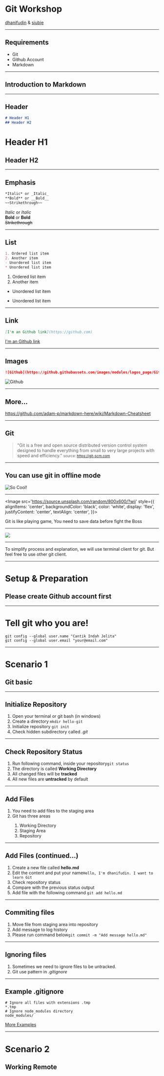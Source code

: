 

# Git Workshop

[dhanifudin](https://github.com/dhanifudin) & [siubie](https://github.com/siubie)

---

## Requirements

- Git
- Github Account
- Markdown

---

## Introduction to Markdown

---

## Header

```markdown
# Header H1
## Header H2
```

# Header H1
## Header H2

---

## Emphasis

```markdown
*Italic* or _Italic_
**Bold** or __Bold__
~~Strikethrough~~
```

*Italic* or _Italic_<br />
**Bold** or __Bold__<br />
~~Strikethrough~~<br />

---

## List

```markdown
1. Ordered list item
2. Another item
- Unordered list item
* Unordered list item
```

1. Ordered list item
2. Another item
- Unordered list item
* Unordered list item

---

## Link

```markdown
[I'm an Github link](https://github.com)
```

[I'm an Github link](https://github.com)

---

## Images

```markdown
![Github](https://github.githubassets.com/images/modules/logos_page/GitHub-Mark.png)
```

![Github](https://github.githubassets.com/images/modules/logos_page/GitHub-Mark.png)

---

## More...

https://github.com/adam-p/markdown-here/wiki/Markdown-Cheatsheet

---

## Git

> "Git is a free and open source distributed version control system designed to handle everything from small to very large projects with speed and efficiency." <small>source: https://git-scm.com</small>

---

## You can use git in offline mode

![So Cool!](https://media3.giphy.com/media/eB5OehaKKZ8UzQLxSr/giphy.gif?cid=790b76115d3ba4554f444d386f3eff97&rid=giphy.gif)

---

<Image
  src='https://source.unsplash.com/random/800x600/?wii'
  style={{
    alignItems: 'center',
    backgroundColor: 'black',
    color: 'white',
    display: 'flex',
    justifyContent: 'center',
    textAlign: 'center',
  }}>

Git is like playing game,
You need to save data before fight the Boss

</Image>

---

<Image
  src='https://img2.goodfon.com/wallpaper/nbig/7/ec/justdoit-dzhastduit-motivaciya.jpg'/>

---

To simplify process and explanation, we will use terminal client for git. But feel free to use other git client.

---

# Setup & Preparation

## Please create Github account first

---

# Tell git who you are!

```
git config --global user.name "Cantik Indah Jelita"
git config --global user.email "your@email.com"
```

---

# Scenario 1

## Git basic

---

## Initialize Repository

<ol>
  <Appear>
    <li>Open your terminal or git bash (in windows)</li>
    <li>Create a directory <code>mkdir hello-git</code></li>
    <li>Initialize repository <code>git init</code></li>
    <li>Check hidden subdirectory called <em>.git</em></li>
  </Appear>
</ol>

---

## Check Repository Status

<ol>
  <Appear>
    <li>Run following command, inside your repository<code>git status</code></li>
    <li>The directory is called <b>Working Directory</b></li>
    <li>All changed files will be <b>tracked</b></li>
    <li>All new files are <b>untracked</b> by default</li>
  </Appear>
</ol>

---

## Add Files


<ol>
  <Appear>
    <li>You need to add files to the staging area</li>
    <li>Git has three areas</li>
      <ol>
        <li>Working Directory</li>
        <li>Staging Area</li>
        <li>Repository</li>
      </ol>
  </Appear>
</ol>

---

## Add Files (continued...)

<ol>
  <Appear>
    <li>Create a new file called <b>hello.md</b></li>
    <li>Edit the content and put your name<code>Hello, I'm dhanifudin. I want to learn Git</code></li>
    <li>Check repository status</li>
    <li>Compare with the previous status output</li>
    <li>Add file with the following command <code>git add hello.md</code></li>
  </Appear>
</ol>

---

## Commiting files

<ol>
  <Appear>
    <li>Move file from staging area into repository</li>
    <li>Add message to log history</li>
    <li>Please run command below<code>git commit -m "Add message hello.md"</code></li>
  </Appear>
</ol>

---

## Ignoring files

<ol>
  <Appear>
    <li>Sometimes we need to ignore files to be untracked.</li>
    <li>Git use pattern in <em>.gitignore</em></li>
  </Appear>
</ol>

---

## Example .gitignore

```
# Ignore all files with extensions .tmp
*.tmp
# Ignore node_modules directory
node_modules/
```

[More Examples](https://github.com/github/gitignore)

---

# Scenario 2

## Working Remote
